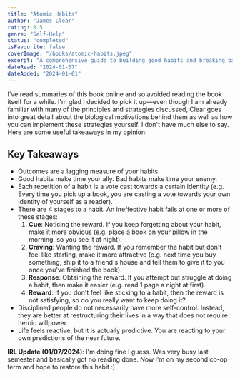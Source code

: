 ```yaml
---
title: "Atomic Habits"
author: "James Clear"
rating: 8.5
genre: "Self-Help"
status: "completed"
isFavourite: false
coverImage: "/books/atomic-habits.jpeg"
excerpt: "A comprehensive guide to building good habits and breaking bad ones through small, incremental changes that compound over time."
dateRead: "2024-01-07"
dateAdded: "2024-01-01"
---
```


I've read summaries of this book online and so avoided reading the book itself for a while. I'm glad I decided to pick it up—even though I am already familiar with many of the principles and strategies discussed, Clear goes into great detail about the biological motivations behind them as well as how you can implement these strategies yourself. I don't have much else to say. Here are some useful takeaways in my opinion:

## Key Takeaways

- Outcomes are a lagging measure of your habits.
- Good habits make time your ally. Bad habits make time your enemy.
- Each repetition of a habit is a vote cast towards a certain identity (e.g. Every time you pick up a book, you are casting a vote towards your own identity of yourself as a reader).
- There are 4 stages to a habit. An ineffective habit fails at one or more of these stages:
  1. **Cue**: Noticing the reward. If you keep forgetting about your habit, make it more obvious (e.g. place a book on your pillow in the morning, so you see it at night).
  2. **Craving**: Wanting the reward. If you remember the habit but don't feel like starting, make it more attractive (e.g. next time you buy something, ship it to a friend's house and tell them to give it to you once you've finished the book).
  3. **Response**: Obtaining the reward. If you attempt but struggle at doing a habit, then make it easier (e.g. read 1 page a night at first).
  4. **Reward**: If you don't feel like sticking to a habit, then the reward is not satisfying, so do you really want to keep doing it?
- Disciplined people do not necessarily have more self-control. Instead, they are better at restructuring their lives in a way that does not require heroic willpower.
- Life feels reactive, but it is actually predictive. You are reacting to your own predictions of the near future.

**IRL Update (01/07/2024)**: I'm doing fine I guess. Was very busy last semester and basically got no reading done. Now I'm on my second co-op term and hope to restore this habit :)